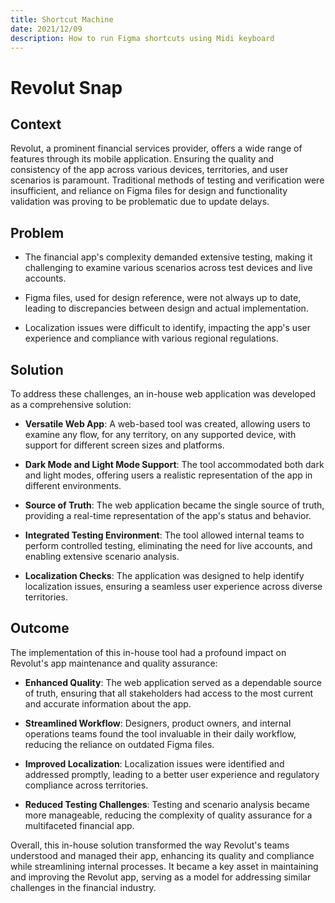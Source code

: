 ```yaml
---
title: Shortcut Machine
date: 2021/12/09
description: How to run Figma shortcuts using Midi keyboard
---
```


# Revolut Snap

## Context

Revolut, a prominent financial services provider, offers a wide range of features through its mobile application. Ensuring the quality and consistency of the app across various devices, territories, and user scenarios is paramount. Traditional methods of testing and verification were insufficient, and reliance on Figma files for design and functionality validation was proving to be problematic due to update delays.

## Problem

- The financial app's complexity demanded extensive testing, making it challenging to examine various scenarios across test devices and live accounts.

- Figma files, used for design reference, were not always up to date, leading to discrepancies between design and actual implementation.

- Localization issues were difficult to identify, impacting the app's user experience and compliance with various regional regulations.

## Solution

To address these challenges, an in-house web application was developed as a comprehensive solution:

- **Versatile Web App**: A web-based tool was created, allowing users to examine any flow, for any territory, on any supported device, with support for different screen sizes and platforms.

- **Dark Mode and Light Mode Support**: The tool accommodated both dark and light modes, offering users a realistic representation of the app in different environments.

- **Source of Truth**: The web application became the single source of truth, providing a real-time representation of the app's status and behavior.

- **Integrated Testing Environment**: The tool allowed internal teams to perform controlled testing, eliminating the need for live accounts, and enabling extensive scenario analysis.

- **Localization Checks**: The application was designed to help identify localization issues, ensuring a seamless user experience across diverse territories.

## Outcome

The implementation of this in-house tool had a profound impact on Revolut's app maintenance and quality assurance:

- **Enhanced Quality**: The web application served as a dependable source of truth, ensuring that all stakeholders had access to the most current and accurate information about the app.

- **Streamlined Workflow**: Designers, product owners, and internal operations teams found the tool invaluable in their daily workflow, reducing the reliance on outdated Figma files.

- **Improved Localization**: Localization issues were identified and addressed promptly, leading to a better user experience and regulatory compliance across territories.

- **Reduced Testing Challenges**: Testing and scenario analysis became more manageable, reducing the complexity of quality assurance for a multifaceted financial app.

Overall, this in-house solution transformed the way Revolut's teams understood and managed their app, enhancing its quality and compliance while streamlining internal processes. It became a key asset in maintaining and improving the Revolut app, serving as a model for addressing similar challenges in the financial industry.

